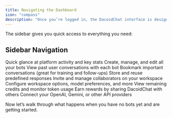 ```yaml
---
title: Navigating the Dashboard
icon: "compass"
description: "Once you’re logged in, the DacoidChat interface is designed for speed and simplicity. "
---
```


The sidebar gives you quick access to everything you need:

## Sidebar Navigation
<CardGroup>
  <Card title="Overview" icon="compass" horizontal>
    Quick glance at platform activity and key stats
  </Card>
  <Card title="Chatbots" icon="robot" horizontal>
    Create, manage, and edit all your bots
  </Card>
  <Card title="Chat History" icon="rocketchat" horizontal>
    View past user conversations with each bot
  </Card>
  <Card title="Starred Chat" icon="star" horizontal>
    Bookmark important conversations (great for training and follow-ups)
  </Card>
  <Card title="Canned Messages" icon="message" horizontal>
    Store and reuse predefined responses
  </Card>
  <Card title="Team" icon="users" horizontal>
    Invite and manage collaborators on your workspace
  </Card>
  <Card title="Settings" icon="gear" horizontal>
    Configure workspace options, model preferences, and more
  </Card>
  <Card title="Credits" icon="credit-card" horizontal>
    View remaining credits and monitor token usage
  </Card>
  <Card title="Referrals" icon="share" horizontal>
    Earn rewards by sharing DacoidChat with others
  </Card>
  <Card title="API Keys" icon="key" horizontal>
    Connect your OpenAI, Gemini, or other API providers
  </Card>
</CardGroup>

Now let’s walk through what happens when you have no bots yet and are getting started.
